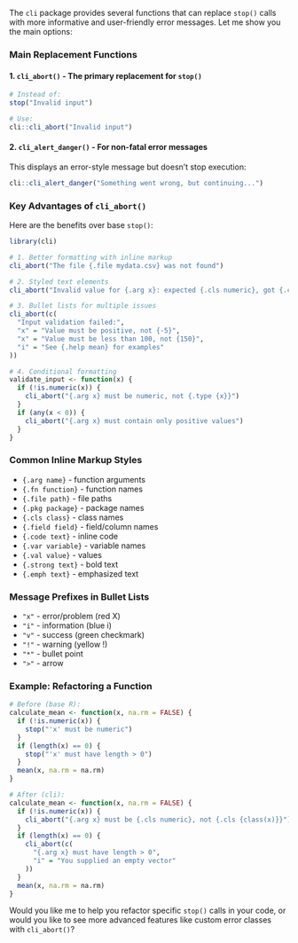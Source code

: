 The `cli` package provides several functions that can replace `stop()` calls 
with more informative and user-friendly error messages. Let me show you the 
main options:

### Main Replacement Functions {.unnumbered}

#### 1. **`cli_abort()`** - The primary replacement for `stop()` {.unnumbered}

```r
# Instead of:
stop("Invalid input")

# Use:
cli::cli_abort("Invalid input")
```

#### 2. **`cli_alert_danger()`** - For non-fatal error messages {.unnumbered}

This displays an error-style message but doesn't stop execution:

```r
cli::cli_alert_danger("Something went wrong, but continuing...")
```

### Key Advantages of `cli_abort()` {.unnumbered}

Here are the benefits over base `stop()`:

```r
library(cli)

# 1. Better formatting with inline markup
cli_abort("The file {.file mydata.csv} was not found")

# 2. Styled text elements
cli_abort("Invalid value for {.arg x}: expected {.cls numeric}, got {.cls character}")

# 3. Bullet lists for multiple issues
cli_abort(c(
  "Input validation failed:",
  "x" = "Value must be positive, not {-5}",
  "x" = "Value must be less than 100, not {150}",
  "i" = "See {.help mean} for examples"
))

# 4. Conditional formatting
validate_input <- function(x) {
  if (!is.numeric(x)) {
    cli_abort("{.arg x} must be numeric, not {.type {x}}")
  }
  if (any(x < 0)) {
    cli_abort("{.arg x} must contain only positive values")
  }
}
```

### Common Inline Markup Styles {.unnumbered}

- `{.arg name}` - function arguments
- `{.fn function}` - function names
- `{.file path}` - file paths
- `{.pkg package}` - package names
- `{.cls class}` - class names
- `{.field field}` - field/column names
- `{.code text}` - inline code
- `{.var variable}` - variable names
- `{.val value}` - values
- `{.strong text}` - bold text
- `{.emph text}` - emphasized text

### Message Prefixes in Bullet Lists {.unnumbered}

- `"x"` - error/problem (red X)
- `"i"` - information (blue i)
- `"v"` - success (green checkmark)
- `"!"` - warning (yellow !)
- `"*"` - bullet point
- `">"` - arrow

### Example: Refactoring a Function {.unnumbered}

```r
# Before (base R):
calculate_mean <- function(x, na.rm = FALSE) {
  if (!is.numeric(x)) {
    stop("'x' must be numeric")
  }
  if (length(x) == 0) {
    stop("'x' must have length > 0")
  }
  mean(x, na.rm = na.rm)
}

# After (cli):
calculate_mean <- function(x, na.rm = FALSE) {
  if (!is.numeric(x)) {
    cli_abort("{.arg x} must be {.cls numeric}, not {.cls {class(x)}}")
  }
  if (length(x) == 0) {
    cli_abort(c(
      "{.arg x} must have length > 0",
      "i" = "You supplied an empty vector"
    ))
  }
  mean(x, na.rm = na.rm)
}
```

Would you like me to help you refactor specific `stop()` calls in your code, 
or would you like to see more advanced features like custom error classes 
with `cli_abort()`?